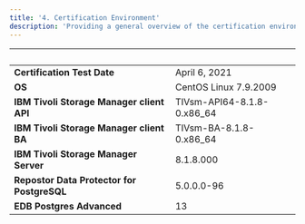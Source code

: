 ```yaml
---
title: '4. Certification Environment'
description: 'Providing a general overview of the certification environment used in the implementation of Repostor Data Protector for PostgreSQL'
---
```


|  &nbsp;    | &nbsp; |
| ----------- | ----------- |
| **Certification Test Date**| April 6, 2021       |
| **OS**  |  CentOS Linux 7.9.2009     |
| **IBM Tivoli Storage Manager client API**|  TIVsm-API64-8.1.8-0.x86_64       |
| **IBM Tivoli Storage Manager client BA**|  TIVsm-BA-8.1.8-0.x86_64      |
| **IBM Tivoli Storage Manager Server**|  8.1.8.000       |
| **Repostor Data Protector for PostgreSQL**| 5.0.0.0-96       |
| **EDB Postgres Advanced**  |  13     |